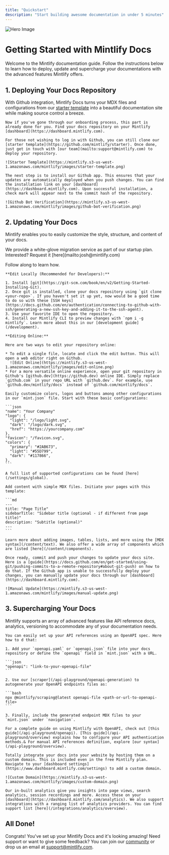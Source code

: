 ```yaml
---
title: "Quickstart"
description: "Start building awesome documentation in under 5 minutes"
---
```


![Hero Image](https://mintlify-assets.b-cdn.net/intro-hero-light.png)

# Getting Started with Mintlify Docs

Welcome to the Mintlify documentation guide. Follow the instructions below to learn how to deploy, update and supercharge your documentations with the advanced features Mintlify offers.

## 1. Deploying Your Docs Repository

With Github integration, Mintlify Docs turns your MDX files and configurations from our [starter template](https://github.com/mintlify/starter) into a beautiful documentation site while making source control a breeze.

<AccordionGroup>
  <Accordion icon="github" title="Creating Your Documentation Repository">

    Now if you've gone through our onboarding process, this part is already done for you. Find your docs repository on your Mintlify [dashboard](https://dashboard.mintlify.com).

    For those not wishing to log in with Github, you can still clone our [starter template](https://github.com/mintlify/starter). Once done, just get in touch with [our team](mailto:support@mintlify.com) to deploy your repository.

    ![Starter Template](https://mintlify.s3-us-west-1.amazonaws.com/mintlify/images/starter-template.png)

  </Accordion>

  <Accordion icon="message-bot" title="Installing Our Github App">
  
    The next step is to install our Github app. This ensures that your updates are automatically deployed when you push changes. You can find the installation link on your [dashboard](https://dashboard.mintlify.com). Upon successful installation, a check mark will appear next to the commit hash of the repository.

    ![Github Bot Verification](https://mintlify.s3-us-west-1.amazonaws.com/mintlify/images/github-bot-verification.png)

  </Accordion>

</AccordionGroup>

## 2. Updating Your Docs

Mintlify enables you to easily customize the style, structure, and content of your docs.

<Note>
	We provide a white-glove migration service as part of our startup plan.
	Interested? Request it [here](mailto:josh@mintlify.com)
</Note>

Follow along to learn how.

<AccordionGroup>
  <Accordion icon="rectangle-terminal" title="Setting up Your Editing Environment">
  
    **Edit Locally (Recommended for Developers):**

    1. Install [git](https://git-scm.com/book/en/v2/Getting-Started-Installing-Git).
    2. Once git is installed, clone your docs repository using `git clone <your-repo>`. If you haven't set it up yet, now would be a good time to do so with these [SSH keys](https://docs.github.com/en/authentication/connecting-to-github-with-ssh/generating-a-new-ssh-key-and-adding-it-to-the-ssh-agent).
    3. Use your favorite IDE to open the repository.
    4. Install our Mintlify CLI to preview changes with `npm i -g mintlify`. Learn more about this in our [development guide](/development).

    **Editing Online:**

    Here are two ways to edit your repository online:

    * To edit a single file, locate and click the edit button. This will open a web editor right on Github.
      ![Edit Online](https://mintlify.s3-us-west-1.amazonaws.com/mintlify/images/edit-online.png)
    * For a more versatile online experience, open your git repository in Github's [github.dev](https://github.dev) online IDE. Simply replace `github.com` in your repo URL with `github.dev`. For example, use `github.dev/mintlify/docs` instead of `github.com/mintlify/docs`.

  </Accordion>

  <Accordion icon="palette" title="Customizing Your Brand (mint.json)">
  
    Easily customize colors, logos and buttons among other configurations in our `mint.json` file. Start with these basic configurations:

    ```json
    "name": "Your Company"
    "logo": {
      "light": "/logo/light.svg",
      "dark": "/logo/dark.svg",
      "href": "https://yourcompany.com"
    },
    "favicon": "/favicon.svg",
    "colors": {
      "primary": "#2AB673",
      "light": "#55D799",
      "dark": "#117866",
    },
    ```

    A full list of supported configurations can be found [here](/settings/global).

  </Accordion>

  <Accordion icon="pencil" title="Adding Content">

    Add content with simple MDX files. Initiate your pages with this template:

    ```md
    ---
    title: "Page Title"
    sidebarTitle: "Sidebar title (optional - if different from page title)"
    description: "Subtitle (optional)"
    ---
    ```

    Learn more about adding images, tables, lists, and more using the [MDX syntax](/content/text). We also offer a wide array of components which are listed [here](/content/components).

  </Accordion>

  <Accordion icon="rocket" title="Pushing Your Changes">

    Once ready, commit and push your changes to update your docs site. Here is a [guide](https://docs.github.com/en/get-started/using-git/pushing-commits-to-a-remote-repository#about-git-push) on how to do that. If the Github app is unable to successfully deploy your changes, you can manually update your docs through our [dashboard](https://dashboard.mintlify.com).

    ![Manual Update](https://mintlify.s3-us-west-1.amazonaws.com/mintlify/images/manual-update.png)

  </Accordion>
</AccordionGroup>

## 3. Supercharging Your Docs

Mintlify supports an array of advanced features like API reference docs, analytics, versioning to accommodate any of your documentation needs.

<AccordionGroup>
  <Accordion icon="code-branch" title="Generating API References">

    You can easily set up your API references using an OpenAPI spec. Here how to d that:

    1. Add your `openapi.yaml` or `openapi.json` file into your docs repository or define the `openapi` field in `mint.json` with a URL.

    ```json
    "openapi": "link-to-your-openapi-file"
    ```

    2. Use our [scraper](/api-playground/openapi-generation) to autogenerate your OpenAPI endpoints files as:

    ```bash
    npx @mintlify/scraping@latest openapi-file <path-or-url-to-openapi-file>
    ```

    3. Finally, include the generated endpoint MDX files to your `mint.json` under `navigation`.

    For a complete guide on using Mintlify with OpenAPI, check out [this guide](/api-playground/openapi). [This guide](/api-playground/overview) explains how to configure your API authentication methods.& For manual API references definition, explore [our syntax](/api-playground/overview).

  </Accordion>

  <Accordion icon="star" title="Adding a Custom Domain">

    Totally integrate your docs into your website by hosting them on a custom domain. This is included even in the free Mintlify plan. Navigate to your [dashboard settings](https://www.dashboard.mintlify.com/settings) to add a custom domain.

    ![Custom Domain](https://mintlify.s3-us-west-1.amazonaws.com/mintlify/images/custom-domain.png)

  </Accordion>

  <Accordion icon="chart-simple" title="Adding Analytics">

    Our in-built analytics give you insights into page views, search analytics, session recordings and more. Access these on your [dashboard](https://dashboard.mintlify.com/analytics). We also support integrations with a ranging list of analytics providers. You can find support list [here](/integrations/analytics/overview).

  </Accordion>
</AccordionGroup>

## All Done!

Congrats! You've set up your Mintlify Docs and it's looking amazing! Need support or want to give some feedback? You can join our [community](https://join.slack.com/t/mintlify-users/shared_invite/zt-1xfzz6x35-f4o4WCYfpvLhSj3O7WAOMA) or drop us an email at [support@mintlify.com](mailto:support@mintlify.com).
